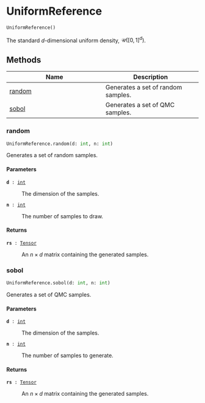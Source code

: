 # UniformReference { #deep_tensor.UniformReference }

```python
UniformReference()
```

The standard $d$-dimensional uniform density, $\mathcal{U}([0, 1]^{d})$.

## Methods

| Name | Description |
| --- | --- |
| [random](#deep_tensor.UniformReference.random) | Generates a set of random samples. |
| [sobol](#deep_tensor.UniformReference.sobol) | Generates a set of QMC samples. |

### random { #deep_tensor.UniformReference.random }

```python
UniformReference.random(d: int, n: int)
```

Generates a set of random samples.

#### Parameters {.doc-section .doc-section-parameters}

<code>[**d**]{.parameter-name} [:]{.parameter-annotation-sep} [[int](`int`)]{.parameter-annotation}</code>

:   The dimension of the samples.

<code>[**n**]{.parameter-name} [:]{.parameter-annotation-sep} [[int](`int`)]{.parameter-annotation}</code>

:   The number of samples to draw.

#### Returns {.doc-section .doc-section-returns}

<code>[**rs**]{.parameter-name} [:]{.parameter-annotation-sep} [[Tensor](`torch.Tensor`)]{.parameter-annotation}</code>

:   An $n \times d$ matrix containing the generated samples.

### sobol { #deep_tensor.UniformReference.sobol }

```python
UniformReference.sobol(d: int, n: int)
```

Generates a set of QMC samples.

#### Parameters {.doc-section .doc-section-parameters}

<code>[**d**]{.parameter-name} [:]{.parameter-annotation-sep} [[int](`int`)]{.parameter-annotation}</code>

:   The dimension of the samples.

<code>[**n**]{.parameter-name} [:]{.parameter-annotation-sep} [[int](`int`)]{.parameter-annotation}</code>

:   The number of samples to generate.

#### Returns {.doc-section .doc-section-returns}

<code>[**rs**]{.parameter-name} [:]{.parameter-annotation-sep} [[Tensor](`torch.Tensor`)]{.parameter-annotation}</code>

:   An $n \times d$ matrix containing the generated samples.
